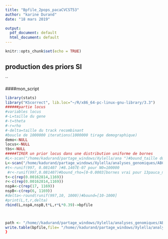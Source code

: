 ```yaml
---
title: "Bpfile_2pops_pacaCVCST53"
author: "karine Durand"
date: "18 mars 2019"

output:
  pdf_document: default
  html_document: default
---
```


```r
knitr::opts_chunk$set(echo = TRUE)
```


## production des priors SI

``

####mon_script
```r
library(stats)
library("KScorrect", lib.loc="~/R/x86_64-pc-linux-gnu-library/3.3")
######partie locus 
#variables locus
#-L=taille du gene
#-t=theta
#-r=rho
#-delta=taille du track recombinant
#boucle de 1000000 iterations(1000000 tirage demographique)
demo<-NULL
locus<-NULL
tbs<-NULL
#####TIRER un prior locus dans une distribution uniforme de bornes 
#L<-scan("/home/kadurand/partage_windows/Xylella/ana ")#bound_taille du gene[100-2500]
L<-scan("/home/kadurand/partage_windows/Xylella/analyses_genomiques/ABC/obs/1169Nrecomb_17multiplex6st53/lenght1169")#bound_taille du gene[100-2500]
#t<-runif(997, 0.081407 )#8.1407E-07 pour N0=100000
 #r<-runif(997,0.081407)#bound_rho=[0-0.0003]bornes vrai pour 13pauca_multiplex augmenter la borne sup à 0.001]
t<-c(rep(0.00162814,1169))
r<-c(rep(0.00162814,1169))
nspA<-c(rep(17, 1169))
nspB<-c(rep(6, 1169))
#delta<-round(runif(997,10, 1000))#bound=[10-1000]
#print(L,t,r,delta)
rbind(L,nspA,nspB,t*L,r*L*0.39)->bpfile



path <- "/home//kadurand/partage_windows/Xylella/analyses_genomiques/ABC/priorgen_19pauca//" 
write.table(bpfile,file= "/home//kadurand/partage_windows/Xylella/analyses_genomiques/ABC/priorgen_multi_6paucast53/bpfile_6paucamultirhomod",col.names=FALSE,row.names =FALSE)
}
```

